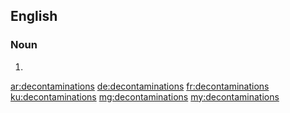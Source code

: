 ==English==

===Noun===
{{head|en}}

# {{plural of|decontamination}}

[[ar:decontaminations]]
[[de:decontaminations]]
[[fr:decontaminations]]
[[ku:decontaminations]]
[[mg:decontaminations]]
[[my:decontaminations]]